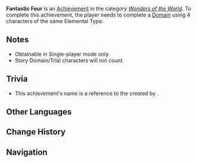 {{Achievement Infobox
|title        = 
|id           = 82052
|order id     = 2052
|category     = Wonders of the World
|description  = Complete a [[Domain]] using 4 characters of the same Elemental Type.
|requirements = 
|primogems    = 10
|tracking     = 
|hidden       = 1
|topic        = 
|type         = Exploration
}}
'''Fantastic Four''' is an [[Achievement]] in the category ''[[Wonders of the World]]''. To complete this achievement, the player needs to complete a [[Domain]] using 4 characters of the same Elemental Type.

==Notes==
*Obtainable in Single-player mode only.
*Story Domain/Trial characters will not count.

==Trivia==
*This achievement's name is a reference to the {{w|Fantastic Four|eponymous superhero group}} created by {{w|Marvel Comics}}.
<!--==Video Guides==
{{EVT
|video1   = 
|caption1 = 
}}
-->
==Other Languages==
{{Other Languages
|en      = Fantastic Four
|zhs     = 神奇四…
|zhs_rm  = Shénqí Sì…
|zht     = 神奇四…
|zht_rm  = Shénqí Sì…
|zh_tl   = 
|ja      = 四絃一撥
|ja_rm   = Yongen Ichibachi{{Assumed}}
|ja_tl   = Four Strings, One Plectrum
|ko      = 판타스틱 포…
|ko_rm   = Pantaseutik Po...
|ko_tl   = Fantastic Four...
|es      = Los cuatro fantásticos
|es_tl   = The Fantastic Four
|fr      = Les Quatre Fantastiques
|fr_tl   = The Fantastic Four
|ru      = Фантастическая четвёрка
|ru_tl   = The Fantastic Four
|th      = สี่พลังคนกายสิทธิ์...
|th_rm   = 
|th_tl   = 
|vi      = Bộ tứ thần kỳ...
|vi_tl   = 
|de      = Die Fantastischen Vier
|de_tl   = The Fantastic Four
|id      = Fantastic Four
|pt      = Quarteto Fantástico
|pt_tl   = 
}}

==Change History==
{{Change History|1.0}}
<!--
==References==
{{Reflist}}
-->
==Navigation==
{{Achievement Navbox|Wonders of the World|Exploration}}